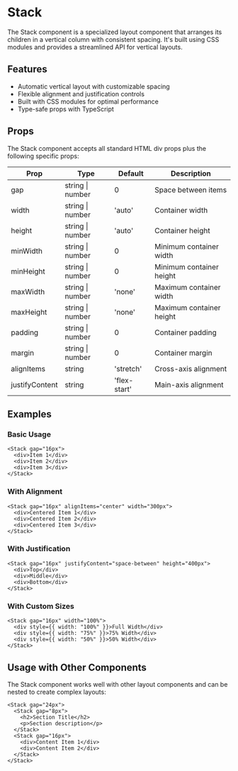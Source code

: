 

<Meta of={StackStories} />

# Stack

The Stack component is a specialized layout component that arranges its children in a vertical column with consistent spacing. It's built using CSS modules and provides a streamlined API for vertical layouts.

## Features

- Automatic vertical layout with customizable spacing
- Flexible alignment and justification controls
- Built with CSS modules for optimal performance
- Type-safe props with TypeScript

## Props

The Stack component accepts all standard HTML div props plus the following specific props:

| Prop | Type | Default | Description |
|------|------|---------|-------------|
| gap | string \| number | 0 | Space between items |
| width | string \| number | 'auto' | Container width |
| height | string \| number | 'auto' | Container height |
| minWidth | string \| number | 0 | Minimum container width |
| minHeight | string \| number | 0 | Minimum container height |
| maxWidth | string \| number | 'none' | Maximum container width |
| maxHeight | string \| number | 'none' | Maximum container height |
| padding | string \| number | 0 | Container padding |
| margin | string \| number | 0 | Container margin |
| alignItems | string | 'stretch' | Cross-axis alignment |
| justifyContent | string | 'flex-start' | Main-axis alignment |

## Examples

### Basic Usage

```tsx
<Stack gap="16px">
  <div>Item 1</div>
  <div>Item 2</div>
  <div>Item 3</div>
</Stack>
```

### With Alignment

```tsx
<Stack gap="16px" alignItems="center" width="300px">
  <div>Centered Item 1</div>
  <div>Centered Item 2</div>
  <div>Centered Item 3</div>
</Stack>
```

### With Justification

```tsx
<Stack gap="16px" justifyContent="space-between" height="400px">
  <div>Top</div>
  <div>Middle</div>
  <div>Bottom</div>
</Stack>
```

### With Custom Sizes

```tsx
<Stack gap="16px" width="100%">
  <div style={{ width: "100%" }}>Full Width</div>
  <div style={{ width: "75%" }}>75% Width</div>
  <div style={{ width: "50%" }}>50% Width</div>
</Stack>
```

## Usage with Other Components

The Stack component works well with other layout components and can be nested to create complex layouts:

```tsx
<Stack gap="24px">
  <Stack gap="8px">
    <h2>Section Title</h2>
    <p>Section description</p>
  </Stack>
  <Stack gap="16px">
    <div>Content Item 1</div>
    <div>Content Item 2</div>
  </Stack>
</Stack>
```

<Canvas of={StackStories.StackComponent} />
